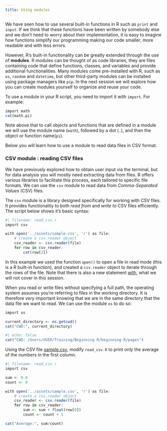```yaml
---
title: Using modules
---
```


We have seen how to use several built-in functions in R such as `print` and `input`. If we think that these functions have been written by somebody else and we don't need to worry about their implementation, it is easy to imagine how functions simplify our programming making our code smaller, more readable and with less errors.

However, R's built-in functionality can be greatly extended through the use of **modules**. R modules can be thought of as code libraries, they are files containing code that define functions, classes, and variables and provide additional functionalities.
Many modules come pre-installed with R, such as `os`, `random` and `datetime`, but other third-party modules can be installed using package managers like `pip`.
In the next session we will explore how you can create modules yourself to organize and reuse your code.

To use a module in your R script, you need to import it with `import`. For example:
```.r
import math
cat(math.pi)
```

Note above that to call objects and functions that are defined in a module we will use the module name (`math`), followed by a dot (`.`), and then the object or function name(`pi`).

Below you will learn how to use a module to read data files in CSV format.



### CSV module : reading CSV files

We have previously explored how to obtain user input via the terminal, but for data analysis you will mostly need extracting data from files. R offers various libraries to facilitate this process, each tailored to specific file formats. We can use the `csv` module to read data from *Comma-Separated Values* (CSV) files.

The `csv` module is a library designed specifically for working with CSV files. It provides functionality to both *read from* and *write to* CSV files efficiently. The script below shows it's basic syntax:

```.r
#| filename: read_csv.r
import csv

with open('../assets/sample.csv', 'r') as file:
    # create a csv.reader object
    csv_reader <- csv.reader(file)
    for row in csv_reader:
        cat(row[2])
```


In this example we used the function `open()` to open a file in read mode (this is a R built-in function), and created a `csv.reader` object to iterate through the rows of the file. Note that there is also a new statement [with](https://docs.R.org/3/reference/compound_stmts.html#with), what we will not cover in this session.




::: {#keypoints .callout-tip icon=false title='What is your current working directory?'}

When you read or write files without specifying a full path, the operating system assumes you're referring to files in the working directory. It is therefore very important knowing that we are in the same directory that the data file we want to read. We can use the module `os` to do so:

```.R
import os

current_directory <- os.getcwd()
cat("CWD:", current_directory)
```
```.r
#| echo: false
cat("CWD: /Users/USER/Training/Beginning R/beginning-R/pages")
```

:::


::: {#exercise .callout-note title="Exercise" icon=false} 

Using the CSV file [sample.csv](../assets/sample.csv), modify `read_csv.R` to print only the average of the numbers in the first column.

:::

::: {#answer .callout-caution icon=false title='Answer' collapse="true"}
```.r
#| filename: read_csv.r
import csv

sum <- 0.0
count <- 0

with open('../assets/sample.csv', 'r') as file:
    # create a csv.reader object
    csv_reader <- csv.reader(file)
    for row in csv_reader:
        sum <- sum + float(row[0])
        count <- count + 1        

cat("Average:", sum/count)
```
:::




